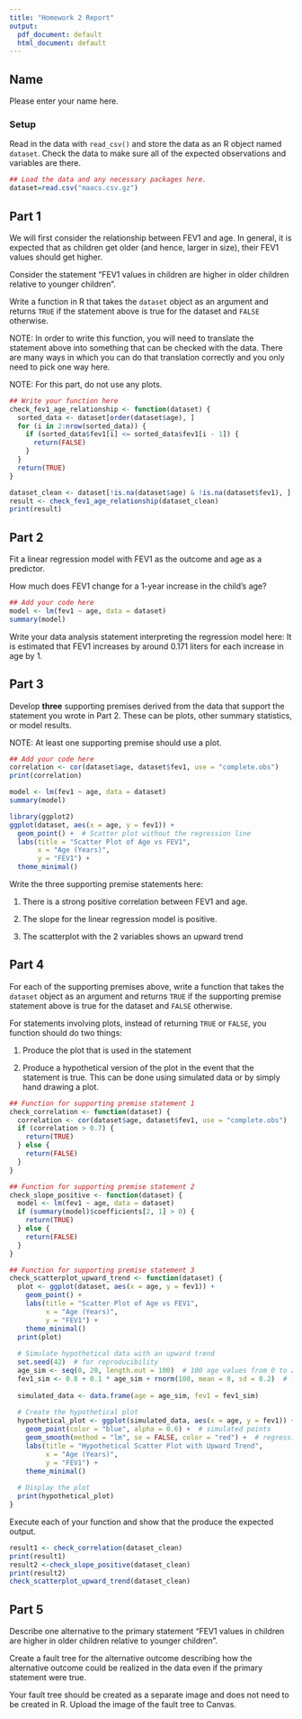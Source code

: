 ```yaml
---
title: "Homework 2 Report"
output:
  pdf_document: default
  html_document: default
---
```



## Name

Please enter your name here.

### Setup

Read in the data with `read_csv()` and store the data as an R object named `dataset`. Check the data to make sure all of the expected observations and variables are there.


```r
## Load the data and any necessary packages here.
dataset=read.csv("maacs.csv.gz")
```

## Part 1

We will first consider the relationship between FEV1 and age. In general, it is expected that as children get older (and hence, larger in size), their FEV1 values should get higher. 

Consider the statement "FEV1 values in children are higher in older children relative to younger children". 

Write a function in R that takes the `dataset` object as an argument and returns `TRUE` if the statement above is true for the dataset and `FALSE` otherwise. 

NOTE: In order to write this function, you will need to translate the statement above into something that can be checked with the data. There are many ways in which you can do that translation correctly and you only need to pick one way here. 

NOTE: For this part, do not use any plots.

```r
## Write your function here
check_fev1_age_relationship <- function(dataset) {
  sorted_data <- dataset[order(dataset$age), ]
  for (i in 2:nrow(sorted_data)) {
    if (sorted_data$fev1[i] <= sorted_data$fev1[i - 1]) {
      return(FALSE)  
    }
  }
  return(TRUE)
}

dataset_clean <- dataset[!is.na(dataset$age) & !is.na(dataset$fev1), ]
result <- check_fev1_age_relationship(dataset_clean)
print(result)
```


## Part 2

Fit a linear regression model with FEV1 as the outcome and age as a predictor.

How much does FEV1 change for a 1-year increase in the child's age? 

```r
## Add your code here
model <- lm(fev1 ~ age, data = dataset)
summary(model)
```


Write your data analysis statement interpreting the regression model here:
It is estimated that FEV1 increases by around 0.171 liters for each increase in age by 1. 


## Part 3

Develop **three** supporting premises derived from the data that support the statement you wrote in Part 2. These can be plots, other summary statistics, or model results.

NOTE: At least one supporting premise should use a plot.

```r
## Add your code here
correlation <- cor(dataset$age, dataset$fev1, use = "complete.obs")
print(correlation)

model <- lm(fev1 ~ age, data = dataset)
summary(model)

library(ggplot2)
ggplot(dataset, aes(x = age, y = fev1)) +
  geom_point() +  # Scatter plot without the regression line
  labs(title = "Scatter Plot of Age vs FEV1",
       x = "Age (Years)",
       y = "FEV1") +
  theme_minimal()
```


Write the three supporting premise statements here:

1. There is a strong positive correlation between FEV1 and age.

2. The slope for the linear regression model is positive. 

3. The scatterplot with the 2 variables shows an upward trend 


## Part 4

For each of the supporting premises above, write a function that takes the `dataset` object as an argument and returns `TRUE` if the supporting premise statement above is true for the dataset and `FALSE` otherwise. 

For statements involving plots, instead of returning `TRUE` or `FALSE`, you function should do two things:

1. Produce the plot that is used in the statement

2. Produce a hypothetical version of the plot in the event that the statement is true. This can be done using simulated data or by simply hand drawing a plot.


```r
## Function for supporting premise statement 1
check_correlation <- function(dataset) {
  correlation <- cor(dataset$age, dataset$fev1, use = "complete.obs")
  if (correlation > 0.7) {
    return(TRUE)
  } else {
    return(FALSE)
  }
}
```


```r
## Function for supporting premise statement 2
check_slope_positive <- function(dataset) {
  model <- lm(fev1 ~ age, data = dataset)
  if (summary(model)$coefficients[2, 1] > 0) {
    return(TRUE)
  } else {
    return(FALSE)
  }
}
```


```r
## Function for supporting premise statement 3
check_scatterplot_upward_trend <- function(dataset) {
  plot <- ggplot(dataset, aes(x = age, y = fev1)) +
    geom_point() +  
    labs(title = "Scatter Plot of Age vs FEV1",
         x = "Age (Years)",
         y = "FEV1") +
    theme_minimal()
  print(plot)
  
  # Simulate hypothetical data with an upward trend
  set.seed(42)  # for reproducibility
  age_sim <- seq(0, 20, length.out = 100)  # 100 age values from 0 to 20
  fev1_sim <- 0.8 + 0.1 * age_sim + rnorm(100, mean = 0, sd = 0.2)  # linear trend + noise
  
  simulated_data <- data.frame(age = age_sim, fev1 = fev1_sim)
  
  # Create the hypothetical plot
  hypothetical_plot <- ggplot(simulated_data, aes(x = age, y = fev1)) +
    geom_point(color = "blue", alpha = 0.6) +  # simulated points
    geom_smooth(method = "lm", se = FALSE, color = "red") +  # regression line
    labs(title = "Hypothetical Scatter Plot with Upward Trend",
         x = "Age (Years)",
         y = "FEV1") +
    theme_minimal()
  
  # Display the plot
  print(hypothetical_plot)
}
```

Execute each of your function and show that the produce the expected output.

```r
result1 <- check_correlation(dataset_clean)
print(result1)
result2 <-check_slope_positive(dataset_clean)
print(result2)
check_scatterplot_upward_trend(dataset_clean)
```



## Part 5

Describe one alternative to the primary statement "FEV1 values in children are higher in older children relative to younger children". 

Create a fault tree for the alternative outcome describing how the alternative outcome could be realized in the data even if the primary statement were true.

Your fault tree should be created as a separate image and does not need to be created in R. Upload the image of the fault tree to Canvas.


